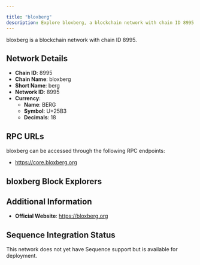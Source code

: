 ```yaml
---

title: "bloxberg"
description: Explore bloxberg, a blockchain network with chain ID 8995. Learn about its native currency, BERG, and how to interact with the network.
---
```




bloxberg is a blockchain network with chain ID 8995.

## Network Details

- **Chain ID**: 8995
- **Chain Name**: bloxberg
- **Short Name**: berg
- **Network ID**: 8995
- **Currency**: 
  - **Name**: BERG
  - **Symbol**: U+25B3
  - **Decimals**: 18

## RPC URLs

bloxberg can be accessed through the following RPC endpoints:

- https://core.bloxberg.org

## bloxberg Block Explorers



## Additional Information

- **Official Website**: https://bloxberg.org

## Sequence Integration Status

This network does not yet have Sequence support but is available for deployment.

